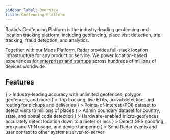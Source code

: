 ```yaml
---
sidebar_label: Overview
title: Geofencing Platform
---
```



Radar's Geofencing Platform is the industry-leading geofencing and location tracking platform, including geofencing, place visit detection, trip tracking, fraud detection, and analytics.

Together with our [Maps Platform](/documentation/maps/overview), Radar provides full-stack location infrastructure for any product or service. We power location-based experiences for [enterprises and startups](https://radar.com/customers) across hundreds of millions of devices worldwide.

## Features

<div className="card-stack">
  <LinkCard linkTo="/geofences">
    <IconCard
      title="Geofences"
      icon={
        <img src="/static/svg/circleGeofences.svg" />
      }
    >
      Industry-leading accuracy with unlimited geofences, polygon geofences, and more
    </IconCard>
  </LinkCard>

  <LinkCard linkTo="/trip-tracking">
    <IconCard title="Trips"
      icon={
        <img src="/static/svg/circleTrips.svg" />
      }
    >
      Trip tracking, live ETAs, arrival detection, and routing for pickups and deliveries
    </IconCard>
  </LinkCard>

  <LinkCard linkTo="/places">
    <IconCard title="Places"
      icon={
        <img src="/static/svg/circlePlaces.svg" />
      }
    >
      Points-of-interest (POI) dataset to detect visits to millions of places
    </IconCard>
  </LinkCard>

  <LinkCard linkTo="/regions">
    <IconCard title="Regions"
      icon={
        <img src="/static/svg/circleRegions.svg" />
      }
    >
      Admin boundary dataset for country, state, and postal code detection
    </IconCard>
  </LinkCard>

  <LinkCard linkTo="/beacons">
    <IconCard title="Beacons"
      icon={
        <img src="/static/svg/circleBeacons.svg" />
      }
    >
      Hardware-enabled micro-geofences accurately detect location down to a meter or less
    </IconCard>
  </LinkCard>

  <LinkCard linkTo="/fraud">
    <IconCard title="Fraud"
      icon={
        <img src="/static/svg/circleFraud.svg" />
      }
    >
      Detect GPS spoofing, proxy and VPN usage, and device tampering
    </IconCard>
  </LinkCard>

  <LinkCard linkTo="/integrations">
    <IconCard title="Integrations"
      icon={
        <img src="/static/svg/circleIntegrations.svg" />
      }
    >
      Send Radar events and user context to other systems server-to-server
    </IconCard>
  </LinkCard>
</div>
